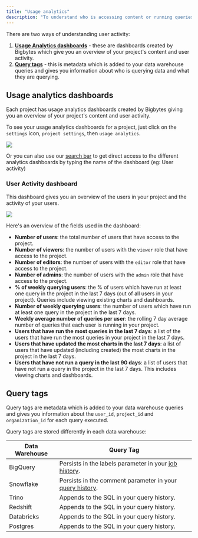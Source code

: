 ```yaml
---
title: "Usage analytics"
description: "To understand who is accessing content or running queries in your Bigbytes projects, we've built usage analytics to help you track this."
---
```


There are two ways of understanding user activity:

1. **[Usage Analytics dashboards](#usage-analytics-dashboards)** \- these are dashboards created by Bigbytes which give you an overview of your project's content and user activity.
2. **[Query tags](#query-tags)** \- this is metadata which is added to your data warehouse queries and gives you information about who is querying data and what they are querying.

## Usage analytics dashboards

Each project has usage analytics dashboards created by Bigbytes giving you an overview of your project's content and user activity.

To see your usage analytics dashboards for a project, just click on the `settings` icon, `project settings`, then `usage analytics`.

<Frame>
  <img src="/images/references/access-usage-analytics-84a955690c23e22d4a5594e76f134737.jpg"/>
</Frame>

Or you can also use our [search bar](/get-started/exploring-data/exploring-your-content#using-the-search-bar) to get direct access to the different analytics dashboards by typing the name of the dashboard (eg: User activity)

### User Activity dashboard
This dashboard gives you an overview of the users in your project and the activity of your users.

<Frame>
  <img src="/images/references/user-activity-dashboard-e95a42bb99c5ed04f3434b1cbf9e5f4b.jpg"/>
</Frame>

Here's an overview of the fields used in the dashboard:

* **Number of users**: the total number of users that have access to the project.
* **Number of viewers**: the number of users with the `viewer` role that have access to the project.
* **Number of editors**: the number of users with the `editor` role that have access to the project.
* **Number of admins**: the number of users with the `admin` role that have access to the project.
* **% of weekly querying users**: the % of users which have run at least one query in the project in the last 7 days (out of all users in your project). Queries include viewing existing charts and dashboards.
* **Number of weekly querying users**: the number of users which have run at least one query in the project in the last 7 days.
* **Weekly average number of queries per user**: the rolling 7 day average number of queries that each user is running in your project.
* **Users that have run the most queries in the last 7 days**: a list of the users that have run the most queries in your project in the last 7 days.
* **Users that have updated the most charts in the last 7 days**: a list of users that have updated (including created) the most charts in the project in the last 7 days.
* **Users that have not run a query in the last 90 days**: a list of users that have not run a query in the project in the last 7 days. This includes viewing charts and dashboards.

## Query tags

Query tags are metadata which is added to your data warehouse queries and gives you information about the `user_id`, `project_id` and `organization_id` for each query executed.

Query tags are stored differently in each data warehouse:

| Data Warehouse | Query Tag                                                                                                                                         |
| -------------- | ------------------------------------------------------------------------------------------------------------------------------------------------- |
| BigQuery       | Persists in the labels parameter in your [job history](https://cloud.google.com/bigquery/docs/managing-jobs#view%5Fjob%5Fdetails%5F2).            |
| Snowflake      | Persists in the comment parameter in your [query history](https://docs.snowflake.com/en/user-guide/ui-history#viewing-query-details-and-results). |
| Trino          | Appends to the SQL in your query history.                                                                                                         |
| Redshift       | Appends to the SQL in your query history.                                                                                                         |
| Databricks     | Appends to the SQL in your query history.                                                                                                         |
| Postgres       | Appends to the SQL in your query history.                                                                                                         |
